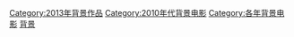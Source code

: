 [[Category:2013年背景作品|Category:2013年背景作品]]
[[Category:2010年代背景电影|Category:2010年代背景电影]]
[[Category:各年背景电影|Category:各年背景电影]]
[[Category:2013年電影|背景]]